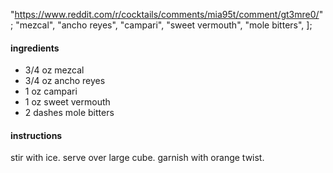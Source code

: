   "https://www.reddit.com/r/cocktails/comments/mia95t/comment/gt3mre0/";
  "mezcal",
  "ancho reyes",
  "campari",
  "sweet vermouth",
  "mole bitters",
];

#### ingredients

- 3/4 oz mezcal
- 3/4 oz ancho reyes
- 1 oz campari
- 1 oz sweet vermouth
- 2 dashes mole bitters

#### instructions

stir with ice. serve over large cube. garnish with orange twist.
